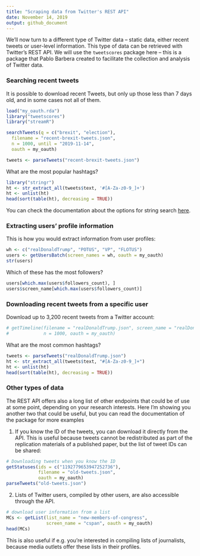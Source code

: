 ```yaml
---
title: "Scraping data from Twitter's REST API"
date: November 14, 2019
output: github_document
---
```


We'll now turn to a different type of Twitter data -- static data, either recent tweets or user-level information. This type of data can be retrieved with Twitter's REST API. We will use the `tweetscores` package here -- this is a package that Pablo Barbera created to facilitate the collection and analysis of Twitter data.

### Searching recent tweets

It is possible to download recent Tweets, but only up those less than 7 days old, and in some cases not all of them.

```r
load("my_oauth.rda")
library("tweetscores")
library("streamR")

searchTweets(q = c("brexit", "election"), 
  filename = "recent-brexit-tweets.json",
  n = 1000, until = "2019-11-14", 
  oauth = my_oauth)

tweets <- parseTweets("recent-brexit-tweets.json")
```

What are the most popular hashtags?
```r
library("stringr")
ht <- str_extract_all(tweets$text, '#[A-Za-z0-9_]+')
ht <- unlist(ht)
head(sort(table(ht), decreasing = TRUE))
```

You can check the documentation about the options for string search [here](https://dev.twitter.com/rest/public/search).

### Extracting users' profile information

This is how you would extract information from user profiles:

```r
wh <- c("realDonaldTrump", "POTUS", "VP", "FLOTUS")
users <- getUsersBatch(screen_names = wh, oauth = my_oauth)
str(users)
```

Which of these has the most followers?
```r
users[which.max(users$followers_count), ]
users$screen_name[which.max(users$followers_count)]
```

### Downloading recent tweets from a specific user

Download up to 3,200 recent tweets from a Twitter account:
```r
# getTimeline(filename = "realDonaldTrump.json", screen_name = "realDonaldTrump", 
#             n = 1000, oauth = my_oauth)
```

What are the most common hashtags?
```r
tweets <- parseTweets("realDonaldTrump.json")
ht <- str_extract_all(tweets$text, "#[A-Za-z0-9_]+")
ht <- unlist(ht)
head(sort(table(ht), decreasing = TRUE))
```


### Other types of data

The REST API offers also a long list of other endpoints that could be of use at some point, depending on your research interests. Here I'm showing you another two that could be useful, but you can read the documentation of the package for more examples

1) If you know the ID of the tweets, you can download it directly from the API. This is useful because tweets cannot be redistributed as part of the replication materials of a published paper, but the list of tweet IDs can be shared:

```r
# Downloading tweets when you know the ID
getStatuses(ids = c("1192779653947252736"),
            filename = "old-tweets.json",
            oauth = my_oauth)
parseTweets("old-tweets.json")
```

2) Lists of Twitter users, compiled by other users, are also accessible through the API.

```r
# download user information from a list
MCs <- getList(list_name = "new-members-of-congress", 
               screen_name = "cspan", oauth = my_oauth)
head(MCs)
```

This is also useful if e.g. you're interested in compiling lists of journalists, because media outlets offer these lists in their profiles.
